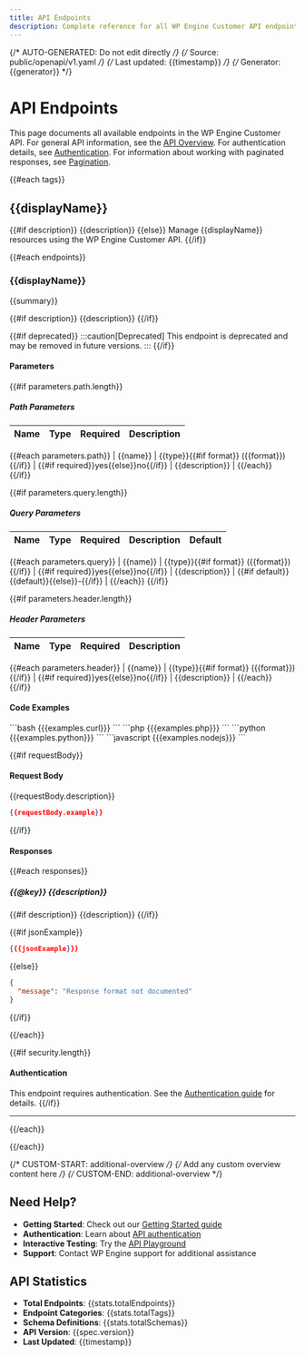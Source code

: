 ```yaml
---
title: API Endpoints
description: Complete reference for all WP Engine Customer API endpoints
---
```


{/* AUTO-GENERATED: Do not edit directly */}
{/* Source: public/openapi/v1.yaml */}
{/* Last updated: {{timestamp}} */}
{/* Generator: {{generator}} */}


# API Endpoints

This page documents all available endpoints in the WP Engine Customer API. For general API information, see the [API Overview](/api-reference/overview/). For authentication details, see [Authentication](/api-reference/authentication/). For information about working with paginated responses, see [Pagination](/api-reference/pagination/).

{{#each tags}}
## {{displayName}}

{{#if description}}
{{description}}
{{else}}
Manage {{displayName}} resources using the WP Engine Customer API.
{{/if}}

{{#each endpoints}}
### {{displayName}}

{{summary}}

{{#if description}}
{{description}}
{{/if}}

{{#if deprecated}}
:::caution[Deprecated]
This endpoint is deprecated and may be removed in future versions.
:::
{{/if}}

#### Parameters

{{#if parameters.path.length}}
##### Path Parameters

| Name | Type | Required | Description |
|------|------|----------|-------------|
{{#each parameters.path}}
| {{name}} | {{type}}{{#if format}} ({{format}}){{/if}} | {{#if required}}yes{{else}}no{{/if}} | {{description}} |
{{/each}}
{{/if}}

{{#if parameters.query.length}}
##### Query Parameters

| Name | Type | Required | Description | Default |
|------|------|----------|-------------|---------|
{{#each parameters.query}}
| {{name}} | {{type}}{{#if format}} ({{format}}){{/if}} | {{#if required}}yes{{else}}no{{/if}} | {{description}} | {{#if default}}{{default}}{{else}}-{{/if}} |
{{/each}}
{{/if}}

{{#if parameters.header.length}}
##### Header Parameters

| Name | Type | Required | Description |
|------|------|----------|-------------|
{{#each parameters.header}}
| {{name}} | {{type}}{{#if format}} ({{format}}){{/if}} | {{#if required}}yes{{else}}no{{/if}} | {{description}} |
{{/each}}
{{/if}}

#### Code Examples

<Tabs>
  <TabItem label="cURL">
    ```bash
    {{{examples.curl}}}
    ```
  </TabItem>
  <TabItem label="PHP">
    ```php
    {{{examples.php}}}
    ```
  </TabItem>
  <TabItem label="Python">
    ```python
    {{{examples.python}}}
    ```
  </TabItem>
  <TabItem label="Node.js">
    ```javascript
    {{{examples.nodejs}}}
    ```
  </TabItem>
</Tabs>

{{#if requestBody}}
#### Request Body

{{requestBody.description}}

```json
{{requestBody.example}}
```
{{/if}}

#### Responses

{{#each responses}}
##### {{@key}} {{description}}

{{#if description}}
{{description}}
{{/if}}

{{#if jsonExample}}
```json
{{{jsonExample}}}
```
{{else}}
```json
{
  "message": "Response format not documented"
}
```
{{/if}}

{{/each}}

{{#if security.length}}
#### Authentication

This endpoint requires authentication. See the [Authentication guide](/api-reference/authentication/) for details.
{{/if}}

---

{{/each}}

{{/each}}

{/* CUSTOM-START: additional-overview */}
{/* Add any custom overview content here */}
{/* CUSTOM-END: additional-overview */}

## Need Help?

- **Getting Started**: Check out our [Getting Started guide](/getting-started/introduction/)
- **Authentication**: Learn about [API authentication](/api-reference/authentication/)
- **Interactive Testing**: Try the [API Playground](/try/playground/)
- **Support**: Contact WP Engine support for additional assistance

## API Statistics

- **Total Endpoints**: {{stats.totalEndpoints}}
- **Endpoint Categories**: {{stats.totalTags}}
- **Schema Definitions**: {{stats.totalSchemas}}
- **API Version**: {{spec.version}}
- **Last Updated**: {{timestamp}}
